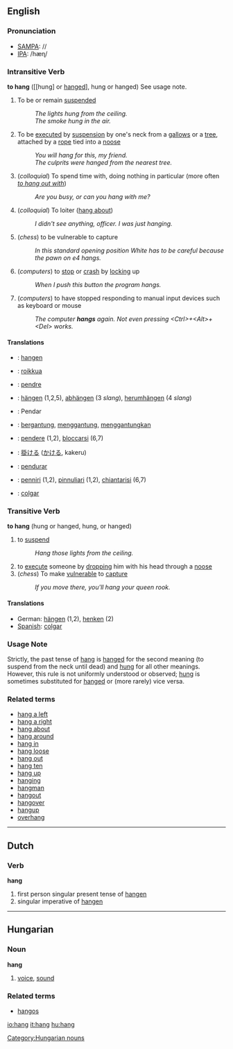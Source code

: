 ==English==

=== Pronunciation ===
*[[w:SAMPA|SAMPA]]: /<tt></tt>/
*[[w:IPA|IPA]]: /hæɳ/

=== Intransitive Verb ===
'''to hang''' ([[hung] or [[hanged]]], hung or hanged) See usage note.

# To be or remain [[suspend]]ed
#: ''The lights hung from the ceiling.''
#: ''The smoke hung in the air.''
# To be [[executed]] by [[suspension]] by one's neck from a [[gallows]] or a [[tree]], attached by a [[rope]] tied into a [[noose]]
#: ''You will hang for this, my friend.''
#: ''The culprits were hanged from the nearest tree.''
#(''colloquial'') To spend time with, doing nothing in particular (more often ''[[to hang out with]]'')
#: ''Are you busy, or can you hang with me?''
#(''colloquial'') To loiter ([[hang about]])
#: ''I didn't see anything, officer.  I was just hanging.''
#(''chess'') to be vulnerable to capture
#:''In this standard opening position White has to be careful because the pawn on e4 hangs.''
# (''computers'') to [[stop]] or [[crash]] by [[lock]]ing up
#:''When I push this button the program hangs.''
# (''computers'') to have stopped responding to manual input devices such as keyboard or mouse
#:''The computer '''hangs''' again. Not even pressing <nowiki><Ctrl>+<Alt>+<Del></nowiki> works.''

==== Translations ====
{{top}}
*{{nl}}: [[hangen]]
*{{fi}}: [[roikkua]]
*{{fr}}: [[pendre]]
*{{de}}: [[hängen]] (1,2,5), [[abhängen]] (3 ''slang''), [[herumhängen]] (4 ''slang'')
*{{io}}: Pendar
*{{id}}: [[gantung|bergantung]], [[gantung|menggantung]], [[gantung|menggantungkan]]
*{{it}}: [[pendere]] (1,2), [[bloccarsi]] (6,7)
{{mid}}
*{{jp}}: [[掛ける]] ([[かける]], kakeru)
*{{pt}}: [[pendurar]]
*{{scn}}: [[penniri]] (1,2), [[pinnuliari]] (1,2), [[chiantarisi]] (6,7)
*{{es}}: [[colgar]]
{{bottom}}

===Transitive Verb===
'''to hang''' (hung or hanged, hung, or hanged)

# to [[suspend]]
#: ''Hang those lights from the ceiling.''
# to [[execute]] someone by [[drop]]ping him with his head through a [[noose]]
# (''chess'') To make [[vulnerable]] to [[capture]]
#: ''If you move there, you'll hang your queen rook.''
====Translations====
*German: [[hängen]] (1,2), [[henken]] (2)
*[[Spanish]]: [[colgar]]

===Usage Note===

Strictly, the past tense of [[hang]] is [[hanged]] for the second meaning (to suspend from the neck until dead) and [[hung]] for all other meanings. However, this rule is not uniformly understood or observed; [[hung]] is sometimes substituted for [[hanged]] or (more rarely) vice versa.

===Related terms===
*[[hang a left]]
*[[hang a right]]
*[[hang about]]
*[[hang around]]
*[[hang in]]
*[[hang loose]]
*[[hang out]]
*[[hang ten]]
*[[hang up]]
*[[hanging]]
*[[hangman]]
*[[hangout]]
*[[hangover]]
*[[hangup]]
*[[overhang]]

----
==Dutch==
===Verb===
'''hang'''

# first person singular present tense of [[hangen]]
# singular imperative of [[hangen]]

----
==Hungarian==
===Noun===
'''hang'''

# [[voice]], [[sound]]

===Related terms===
*[[hangos]]

[[Category:Hungarian nouns]]

[[io:hang]]
[[it:hang]]
[[hu:hang]]
